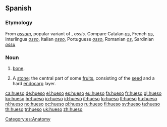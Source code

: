 ==Spanish==

===Etymology===
From {{etyl|la|es}} ''[[ossum]]'', popular variant of {{term|os|lang=la}}, ''ossis''. Compare Catalan ''[[os]]'', French ''[[os]]'', Interlingua ''[[osso]]'', Italian ''[[osso]]'', Portuguese ''[[osso]]'', Romanian ''[[os]]'', Sardinian ''[[ossu]]''

===Noun===
{{es-noun|m}}

# [[bone]].
# {{botany|lang=es}} A [[stone]]; the central part of some [[fruit]]s, consisting of the [[seed]] and a hard [[endocarp]] layer.

[[Category:es:Anatomy]]

[[ca:hueso]]
[[de:hueso]]
[[el:hueso]]
[[es:hueso]]
[[eu:hueso]]
[[fa:hueso]]
[[fr:hueso]]
[[gl:hueso]]
[[ko:hueso]]
[[hr:hueso]]
[[io:hueso]]
[[id:hueso]]
[[it:hueso]]
[[lo:hueso]]
[[lt:hueso]]
[[hu:hueso]]
[[nl:hueso]]
[[no:hueso]]
[[oc:hueso]]
[[pl:hueso]]
[[ru:hueso]]
[[fi:hueso]]
[[sv:hueso]]
[[ta:hueso]]
[[th:hueso]]
[[tr:hueso]]
[[uk:hueso]]
[[zh:hueso]]